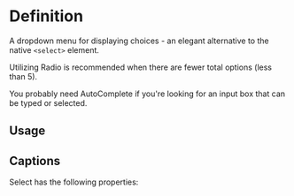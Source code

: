 

<Meta of={SelectStories} />

# Definition

A dropdown menu for displaying choices - an elegant alternative to the native `<select>` element.

Utilizing Radio is recommended when there are fewer total options (less than 5).

You probably need AutoComplete if you're looking for an input box that can be typed or selected.

## Usage

## Captions

Select has the following properties:

<Canvas of={SelectStories.Basic} />

<Controls />
